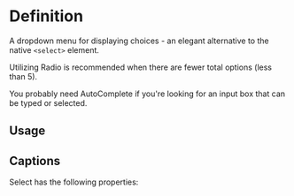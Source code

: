 

<Meta of={SelectStories} />

# Definition

A dropdown menu for displaying choices - an elegant alternative to the native `<select>` element.

Utilizing Radio is recommended when there are fewer total options (less than 5).

You probably need AutoComplete if you're looking for an input box that can be typed or selected.

## Usage

## Captions

Select has the following properties:

<Canvas of={SelectStories.Basic} />

<Controls />
